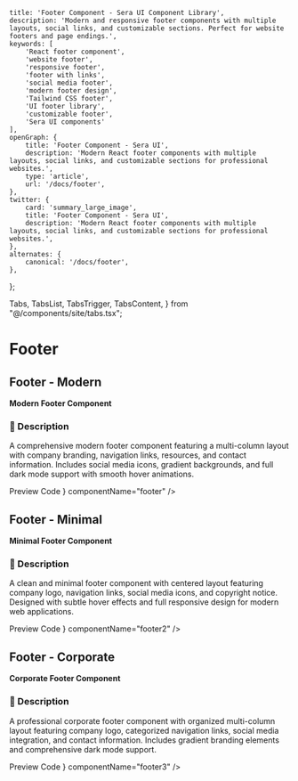    title: 'Footer Component - Sera UI Component Library',
    description: 'Modern and responsive footer components with multiple layouts, social links, and customizable sections. Perfect for website footers and page endings.',
    keywords: [
        'React footer component',
        'website footer',
        'responsive footer',
        'footer with links',
        'social media footer',
        'modern footer design',
        'Tailwind CSS footer',
        'UI footer library',
        'customizable footer',
        'Sera UI components'
    ],
    openGraph: {
        title: 'Footer Component - Sera UI',
        description: 'Modern React footer components with multiple layouts, social links, and customizable sections for professional websites.',
        type: 'article',
        url: '/docs/footer',
    },
    twitter: {
        card: 'summary_large_image',
        title: 'Footer Component - Sera UI',
        description: 'Modern React footer components with multiple layouts, social links, and customizable sections for professional websites.',
    },
    alternates: {
        canonical: '/docs/footer',
    },
};

  Tabs,
  TabsList,
  TabsTrigger,
  TabsContent,
} from "@/components/site/tabs.tsx";

<AI dir="left"/>

<HideTOC />

# Footer

## Footer - Modern


**Modern Footer Component**

### 📝 Description
A comprehensive modern footer component featuring a multi-column layout with company branding, navigation links, resources, and contact information. Includes social media icons, gradient backgrounds, and full dark mode support with smooth hover animations.

<Tabs defaultValue="preview" className="">
  <TabsList>
    <TabsTrigger value="preview">Preview</TabsTrigger>
    <TabsTrigger value="code">Code</TabsTrigger>
  </TabsList>
  <TabsContent value="preview">
    <ComponentRenderer component={<Footer />} componentName="footer" />
  </TabsContent>
  <TabsContent value="code">
    <CodeBlock filePath="src/app/docs/footer/footer.tsx" />
  </TabsContent>
</Tabs>


## Footer - Minimal


**Minimal Footer Component**

### 📝 Description
A clean and minimal footer component with centered layout featuring company logo, navigation links, social media icons, and copyright notice. Designed with subtle hover effects and full responsive design for modern web applications.

<Tabs defaultValue="preview" className="">
  <TabsList>
    <TabsTrigger value="preview">Preview</TabsTrigger>
    <TabsTrigger value="code">Code</TabsTrigger>
  </TabsList>
  <TabsContent value="preview">
    <ComponentRenderer component={<Footer2 />} componentName="footer2" />
  </TabsContent>
  <TabsContent value="code">
    <CodeBlock filePath="src/app/docs/footer/footer2.tsx" />
  </TabsContent>
</Tabs>


## Footer - Corporate


**Corporate Footer Component**

### 📝 Description
A professional corporate footer component with organized multi-column layout featuring company logo, categorized navigation links, social media integration, and contact information. Includes gradient branding elements and comprehensive dark mode support.

<Tabs defaultValue="preview" className="">
  <TabsList>
    <TabsTrigger value="preview">Preview</TabsTrigger>
    <TabsTrigger value="code">Code</TabsTrigger>
  </TabsList>
  <TabsContent value="preview">
    <ComponentRenderer component={<Footer3 />} componentName="footer3" />
  </TabsContent>
  <TabsContent value="code">
    <CodeBlock filePath="src/app/docs/footer/footer3.tsx" />
  </TabsContent>
</Tabs>